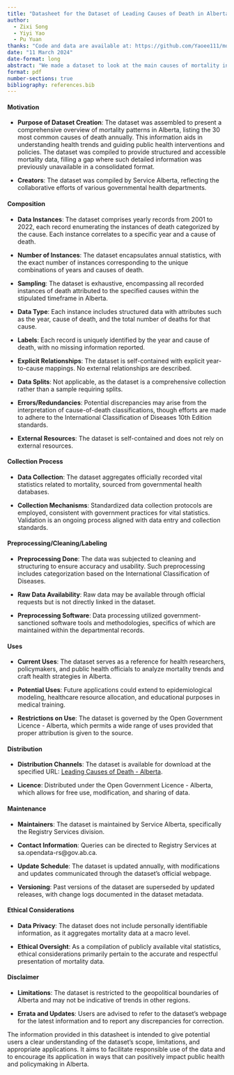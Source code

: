 ```yaml
---
title: "Datasheet for the Dataset of Leading Causes of Death in Alberta"
author: 
  - Zixi Song
  - Yiyi Yao
  - Pu Yuan
thanks: "Code and data are available at: https://github.com/Yaoee111/mortality_alberta.git."
date: "11 March 2024"
date-format: long
abstract: "We made a dataset to look at the main causes of mortality in Alberta from 2001 to 2022. This helps us see health patterns and figure out a better-fitting model. The data, put together by Service Albert, shows each year's death causes and total number of deaths. It is helpful for health experts and government workers to plan better health actions and studies."
format: pdf
number-sections: true
bibliography: references.bib
---
```


#### Motivation

-   **Purpose of Dataset Creation**: The dataset was assembled to present a comprehensive overview of mortality patterns in Alberta, listing the 30 most common causes of death annually. This information aids in understanding health trends and guiding public health interventions and policies. The dataset was compiled to provide structured and accessible mortality data, filling a gap where such detailed information was previously unavailable in a consolidated format.

-   **Creators**: The dataset was compiled by Service Alberta, reflecting the collaborative efforts of various governmental health departments.

#### Composition

-   **Data Instances**: The dataset comprises yearly records from 2001 to 2022, each record enumerating the instances of death categorized by the cause. Each instance correlates to a specific year and a cause of death.

-   **Number of Instances**: The dataset encapsulates annual statistics, with the exact number of instances corresponding to the unique combinations of years and causes of death.

-   **Sampling**: The dataset is exhaustive, encompassing all recorded instances of death attributed to the specified causes within the stipulated timeframe in Alberta.

-   **Data Type**: Each instance includes structured data with attributes such as the year, cause of death, and the total number of deaths for that cause.

-   **Labels**: Each record is uniquely identified by the year and cause of death, with no missing information reported.

-   **Explicit Relationships**: The dataset is self-contained with explicit year-to-cause mappings. No external relationships are described.

-   **Data Splits**: Not applicable, as the dataset is a comprehensive collection rather than a sample requiring splits.

-   **Errors/Redundancies**: Potential discrepancies may arise from the interpretation of cause-of-death classifications, though efforts are made to adhere to the International Classification of Diseases 10th Edition standards.

-   **External Resources**: The dataset is self-contained and does not rely on external resources.

#### Collection Process

-   **Data Collection**: The dataset aggregates officially recorded vital statistics related to mortality, sourced from governmental health databases.

-   **Collection Mechanisms**: Standardized data collection protocols are employed, consistent with government practices for vital statistics. Validation is an ongoing process aligned with data entry and collection standards.

#### Preprocessing/Cleaning/Labeling

-   **Preprocessing Done**: The data was subjected to cleaning and structuring to ensure accuracy and usability. Such preprocessing includes categorization based on the International Classification of Diseases.

-   **Raw Data Availability**: Raw data may be available through official requests but is not directly linked in the dataset.

-   **Preprocessing Software**: Data processing utilized government-sanctioned software tools and methodologies, specifics of which are maintained within the departmental records.

#### Uses

-   **Current Uses**: The dataset serves as a reference for health researchers, policymakers, and public health officials to analyze mortality trends and craft health strategies in Alberta.

-   **Potential Uses**: Future applications could extend to epidemiological modeling, healthcare resource allocation, and educational purposes in medical training.

-   **Restrictions on Use**: The dataset is governed by the Open Government Licence - Alberta, which permits a wide range of uses provided that proper attribution is given to the source.

#### Distribution

-   **Distribution Channels**: The dataset is available for download at the specified URL: [Leading Causes of Death - Alberta](https://open.alberta.ca/opendata/leading-causes-of-death#summary).

-   **Licence**: Distributed under the Open Government Licence - Alberta, which allows for free use, modification, and sharing of data.

#### Maintenance

-   **Maintainers**: The dataset is maintained by Service Alberta, specifically the Registry Services division.

-   **Contact Information**: Queries can be directed to Registry Services at sa.opendata-rs\@gov.ab.ca.

-   **Update Schedule**: The dataset is updated annually, with modifications and updates communicated through the dataset's official webpage.

-   **Versioning**: Past versions of the dataset are superseded by updated releases, with change logs documented in the dataset metadata.

#### Ethical Considerations

-   **Data Privacy**: The dataset does not include personally identifiable information, as it aggregates mortality data at a macro level.

-   **Ethical Oversight**: As a compilation of publicly available vital statistics, ethical considerations primarily pertain to the accurate and respectful presentation of mortality data.

#### Disclaimer

-   **Limitations**: The dataset is restricted to the geopolitical boundaries of Alberta and may not be indicative of trends in other regions.

-   **Errata and Updates**: Users are advised to refer to the dataset's webpage for the latest information and to report any discrepancies for correction.

The information provided in this datasheet is intended to give potential users a clear understanding of the dataset's scope, limitations, and appropriate applications. It aims to facilitate responsible use of the data and to encourage its application in ways that can positively impact public health and policymaking in Alberta.
